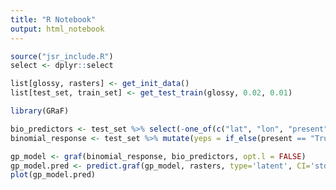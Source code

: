 ```yaml
---
title: "R Notebook"
output: html_notebook
---
```




```r
source("jsr_include.R")
select <- dplyr::select

list[glossy, rasters] <- get_init_data()
list[test_set, train_set] <- get_test_train(glossy, 0.02, 0.01)

```



```r
library(GRaF)

bio_predictors <- test_set %>% select(-one_of(c("lat", "lon", "present", "id")))
binomial_response <- test_set %>% mutate(yeps = if_else(present == "True", 1, 0)) %>% .$yeps

gp_model <- graf(binomial_response, bio_predictors, opt.l = FALSE)
gp_model.pred <- predict.graf(gp_model, rasters, type='latent', CI='std')
plot(gp_model.pred)

```

